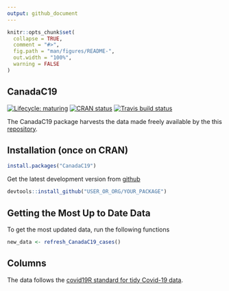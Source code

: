 ```yaml
---
output: github_document
---
```


<!-- README.md is generated from README.Rmd. Please edit that file -->

```r
knitr::opts_chunk$set(
  collapse = TRUE,
  comment = "#>",
  fig.path = "man/figures/README-",
  out.width = "100%",
  warning = FALSE
)
```

## CanadaC19

<!-- badges: start -->
[![Lifecycle: maturing](https://img.shields.io/badge/lifecycle-maturing-orange.svg)](https://www.tidyverse.org/lifecycle/#maturing)
[![CRAN status](https://www.r-pkg.org/badges/version/YOUR_PACKAGE)](https://CRAN.R-project.org/package=YOUR_PACKAGE)
[![Travis build status](https://travis-ci.org/Covid19R/YOUR_PACKAGE.svg?branch=master)](https://travis-ci.org/USER_OR_ORG/YOUR_PACKAGE)
<!-- badges: end -->

The  CanadaC19 package harvests the data made freely available by the this [repository](https://github.com/ishaberry/Covid19Canada).

## Installation (once on CRAN)

``` r
install.packages("CanadaC19")
```

Get the latest development version from [github](https://github.com/debusklaneml/CanadaC19)

```r
devtools::install_github("USER_OR_ORG/YOUR_PACKAGE")
```


## Getting the Most Up to Date Data

To get the most updated data, run the following functions

```r
new_data <- refresh_CanadaC19_cases()
```

## Columns

The data follows the [covid19R standard for tidy Covid-19 data](https://covid19r.github.io/documentation/data-format-standard.html). 



